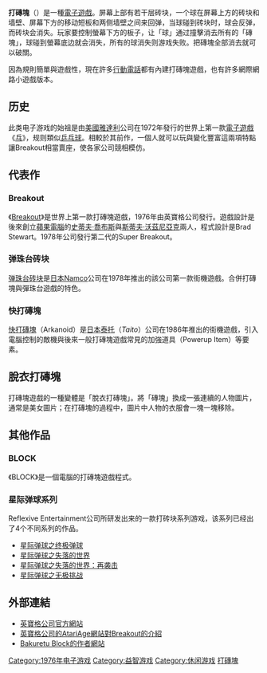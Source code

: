{{Unreferenced|time=2018-07-29T12:38:28+00:00}}
{{Disputed|time=2009-11-20}}
{{NoteTA
|G1=Games
}}
'''打磚塊'''（{{lang-en|'''Breakout clone'''}}）是一種[[電子遊戲|電子遊戲]]。屏幕上部有若干层砖块，一个球在屏幕上方的砖块和墙壁、屏幕下方的移动短板和两侧墙壁之间来回弹，当球碰到砖块时，球会反弹，而砖块会消失。玩家要控制螢幕下方的板子，让「球」通过撞擊消去所有的「磚塊」，球碰到螢幕底边就会消失，所有的球消失则游戏失败。把磚塊全部消去就可以破關。

因為規則簡單與遊戲性，現在許多[[行動電話|行動電話]]都有內建打磚塊遊戲，也有許多網際網路小遊戲版本。

== 历史 ==
此类电子游戏的始祖是由[[美國|美國]][[雅達利|雅達利]]公司在1972年發行的世界上第一款[[電子遊戲|電子遊戲]]《[[乓|乓]]》，规则類似[[乒乓球|乒乓球]]。相較於其前作，一個人就可以玩與變化豐富這兩項特點讓Breakout相當賣座，使各家公司競相模仿。

== 代表作 ==
=== Breakout ===
《[[Breakout_(游戏)|Breakout]]》是世界上第一款打磚塊遊戲，1976年由英寶格公司發行。遊戲設計是後來創立[[蘋果電腦|蘋果電腦]]的[[史蒂夫·喬布斯|史蒂夫·喬布斯]]與[[斯蒂夫·沃茲尼亞克|斯蒂夫·沃茲尼亞克]]兩人，程式設計是Brad Stewart。1978年公司發行第二代的Super Breakout。

=== 弹珠台砖块 ===
[[弹珠台砖块|弹珠台砖块]]是[[日本|日本]][[Namco|Namco]]公司在1978年推出的該公司第一款街機遊戲。合併打磚塊與彈珠台遊戲的特色。

=== 快打磚塊 ===
[[快打磚塊|快打磚塊]]（Arkanoid）是[[日本|日本]][[泰托|泰托]]（''Taito''）公司在1986年推出的街機遊戲，引入電腦控制的敵機與後來一般打磚塊遊戲常見的加強道具（Powerup Item）等要素。

== 脫衣打磚塊 ==
打磚塊遊戲的一種變體是「脫衣打磚塊」。將「磚塊」換成一張連續的人物圖片，通常是美女圖片；在打磚塊的過程中，圖片中人物的衣服會一塊一塊移除。

== 其他作品 ==
=== BLOCK ===
《BLOCK》是一個電腦的打磚塊遊戲程式。

=== 星际弹球系列 ===
Reflexive Entertainment公司所研发出来的一款打砖块系列游戏，该系列已经出了4个不同系列的作品。
* [[星际弹球之终极弹球|星际弹球之终极弹球]]
* [[星际弹球之失落的世界|星际弹球之失落的世界]]
* [[星际弹球之失落的世界：再袭击|星际弹球之失落的世界：再袭击]]
* [[星际弹球之无极挑战|星际弹球之无极挑战]]

== 外部連結 ==
* [http://www.atari.com/ 英寶格公司官方網站] {{Wayback|url=http://www.atari.com/ |date=20110220223516 }}
* [https://web.archive.org/web/20060325084114/http://www.atariage.com/software_page.html?SoftwareID=889 英寶格公司的AtariAge網站對Breakout的介紹]
* [http://hp.vector.co.jp/authors/VA006860/ Bakuretu Block的作者網站] {{Wayback|url=http://hp.vector.co.jp/authors/VA006860/ |date=20210126101412 }}

{{DEFAULTSORT:Breakout clone}}
[[Category:1976年电子游戏|Category:1976年电子游戏]]
[[Category:益智游戏|Category:益智游戏]]
[[Category:休闲游戏|Category:休闲游戏]]
[[Category:打磚塊|]]